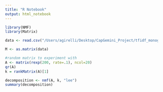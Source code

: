 ```yaml
---
title: "R Notebook"
output: html_notebook
---
```


```r
library(NMF)
library(Matrix)
```

```r
data <- read.csv("/Users/agirelli/Desktop/CapGemini_Project/tfidf_monogram.csv")
```

```r
M <- as.matrix(data)
```


```r
#random matrix to experiment with
A <- matrix(rexp(200, rate=.1), ncol=20)
qr(A)
k = rankMatrix(A)[1]
```

```r
decomposition <- nmf(A, k, "lee")
summary(decomposition)
```
```r

```

